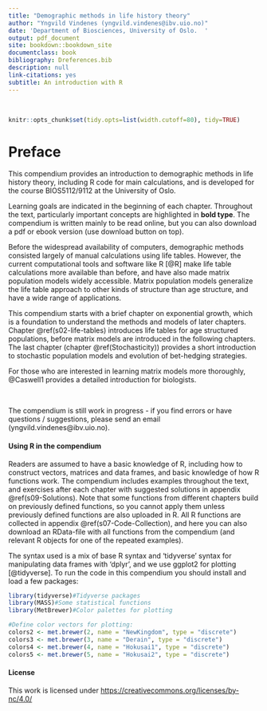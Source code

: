 ```yaml
--- 
title: "Demographic methods in life history theory"
author: "Yngvild Vindenes (yngvild.vindenes@ibv.uio.no)"
date: 'Department of Biosciences, University of Oslo.  '
output: pdf_document
site: bookdown::bookdown_site
documentclass: book
bibliography: Dreferences.bib
description: null
link-citations: yes
subtitle: An introduction with R
---
```



<br>

```r
knitr::opts_chunk$set(tidy.opts=list(width.cutoff=80), tidy=TRUE)
```

# Preface {-}

This compendium provides an introduction to demographic methods in life history theory, including R code for main calculations, and is developed for the course BIOS5112/9112 at the University of Oslo.  

Learning goals are indicated in the beginning of each chapter.  Throughout the text,  particularly important concepts are highlighted in **bold type**. The compendium is written mainly to be read online, but you can also download a pdf or ebook version (use download button on top). 


Before the widespread availability of computers, demographic methods consisted largely of manual calculations using life tables. However, the current computational tools and software like R [@R] make life table calculations more available than before, and have also made matrix population models widely accessible. Matrix population models generalize the life table approach to other kinds of structure than age structure, and have a wide range of applications.

This compendium starts with a brief chapter on exponential growth, which is a foundation to understand the methods and models of later chapters. Chapter \@ref(s02-life-tables) introduces life tables for age structured populations, before matrix models are introduced in the following chapters. The last chapter (chapter \@ref(Stochasticity)) provides a short introduction to stochastic population models and evolution of bet-hedging strategies. 

For those who are interested in learning matrix models more thoroughly, @Caswell1 provides a detailed introduction for biologists. 

<br>

The compendium is still work in progress - if you find errors or have questions / suggestions, please send an email (yngvild.vindenes@ibv.uio.no).


#### Using R in the compendium {-}


Readers are assumed to have a basic knowledge of R, including how to construct vectors, matrices and data frames, and basic knowledge of how R functions work. The compendium includes examples throughout the text,  and exercises after each chapter with suggested solutions in appendix \@ref(s09-Solutions). Note that some functions from different chapters build on previously defined functions, so you cannot apply them unless previously defined functions are also uploaded in R. All R functions are collected in appendix \@ref(s07-Code-Collection), and here you can also download an RData-file with all functions from the compendium (and relevant R objects for one of the repeated examples).


The syntax used is a mix of base R syntax and 'tidyverse' syntax for manipulating data frames with 'dplyr', and we use ggplot2 for plotting [@tidyverse]. To run the code in this compendium you should install and load a few packages:




```r
library(tidyverse)#Tidyverse packages
library(MASS)#Some statistical functions
library(MetBrewer)#Color palettes for plotting

#Define color vectors for plotting:
colors2 <- met.brewer(2, name = "NewKingdom", type = "discrete")
colors3 <- met.brewer(3, name = "Derain", type = "discrete")
colors4 <- met.brewer(4, name = "Hokusai1", type = "discrete")
colors5 <- met.brewer(5, name = "Hokusai2", type = "discrete")
```



#### License {-}

This work is licensed under [https://creativecommons.org/licenses/by-nc/4.0/](https://creativecommons.org/licenses/by-nc/4.0/)
 